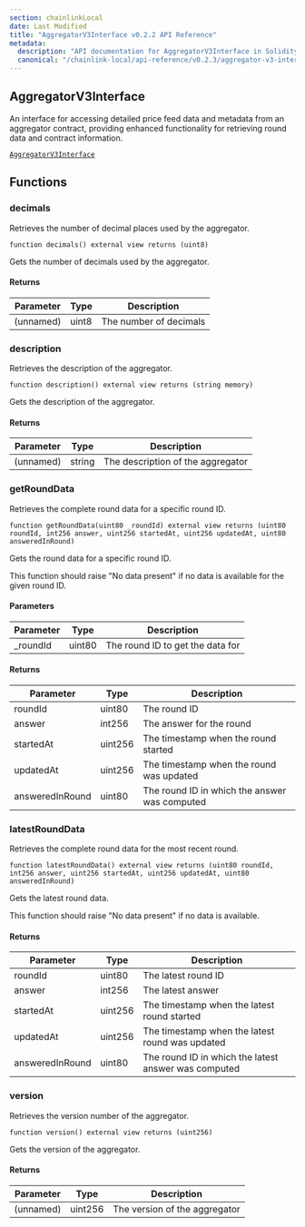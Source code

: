 ```yaml
---
section: chainlinkLocal
date: Last Modified
title: "AggregatorV3Interface v0.2.2 API Reference"
metadata:
  description: "API documentation for AggregatorV3Interface in Solidity, version v0.2.2."
  canonical: "/chainlink-local/api-reference/v0.2.3/aggregator-v3-interface"
---
```



<Common callout="importPackage022" />

## AggregatorV3Interface

An interface for accessing detailed price feed data and metadata from an aggregator contract, providing enhanced functionality for retrieving round data and contract information.

[`AggregatorV3Interface`](https://github.com/smartcontractkit/chainlink-local/blob/cd3bfb8c42716cfb791174314eba2c0d178551b9/src/data-feeds/interfaces/AggregatorV3Interface.sol)

## Functions

### decimals

Retrieves the number of decimal places used by the aggregator.

```solidity
function decimals() external view returns (uint8)
```

<Aside>

Gets the number of decimals used by the aggregator.

</Aside>

#### Returns

| Parameter | Type  | Description            |
| --------- | ----- | ---------------------- |
| (unnamed) | uint8 | The number of decimals |

### description

Retrieves the description of the aggregator.

```solidity
function description() external view returns (string memory)
```

<Aside>

Gets the description of the aggregator.

</Aside>

#### Returns

| Parameter | Type   | Description                       |
| --------- | ------ | --------------------------------- |
| (unnamed) | string | The description of the aggregator |

### getRoundData

Retrieves the complete round data for a specific round ID.

```solidity
function getRoundData(uint80 _roundId) external view returns (uint80 roundId, int256 answer, uint256 startedAt, uint256 updatedAt, uint80 answeredInRound)
```

<Aside>

Gets the round data for a specific round ID.

This function should raise "No data present" if no data is available for the given round ID.

</Aside>

#### Parameters

| Parameter | Type   | Description                      |
| --------- | ------ | -------------------------------- |
| \_roundId | uint80 | The round ID to get the data for |

#### Returns

| Parameter       | Type    | Description                                   |
| --------------- | ------- | --------------------------------------------- |
| roundId         | uint80  | The round ID                                  |
| answer          | int256  | The answer for the round                      |
| startedAt       | uint256 | The timestamp when the round started          |
| updatedAt       | uint256 | The timestamp when the round was updated      |
| answeredInRound | uint80  | The round ID in which the answer was computed |

### latestRoundData

Retrieves the complete round data for the most recent round.

```solidity
function latestRoundData() external view returns (uint80 roundId, int256 answer, uint256 startedAt, uint256 updatedAt, uint80 answeredInRound)
```

<Aside>

Gets the latest round data.

This function should raise "No data present" if no data is available.

</Aside>

#### Returns

| Parameter       | Type    | Description                                          |
| --------------- | ------- | ---------------------------------------------------- |
| roundId         | uint80  | The latest round ID                                  |
| answer          | int256  | The latest answer                                    |
| startedAt       | uint256 | The timestamp when the latest round started          |
| updatedAt       | uint256 | The timestamp when the latest round was updated      |
| answeredInRound | uint80  | The round ID in which the latest answer was computed |

### version

Retrieves the version number of the aggregator.

```solidity
function version() external view returns (uint256)
```

<Aside>

Gets the version of the aggregator.

</Aside>

#### Returns

| Parameter | Type    | Description                   |
| --------- | ------- | ----------------------------- |
| (unnamed) | uint256 | The version of the aggregator |
